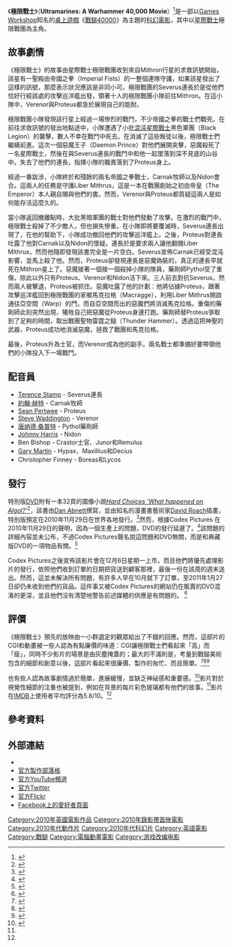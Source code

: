 {{Infobox film
| name           = Ultramarines: A Warhammer 40,000 Movie
| image          = Ultramarines - A Warhammer 40,000 Movie DVD cover.jpg
| image size     =
| alt            =
| caption        =
| director       = [[Martyn_Pick|Martyn Pick]]
| producer       = [[Bob_Thompson|Bob Thompson]]
| writer         = [[Dan_Abnett|Dan Abnett]]
| narrator       =
| starring       = [[Terence_Stamp|Terence Stamp]] <br/>[[Sean_Pertwee|Sean Pertwee]] <br/>[[約翰·赫特|約翰·赫特]] <br/>[[唐纳德·桑普特|唐纳德·桑普特]]
| music          =
| cinematography =
| editing        =
| studio         =
| distributor    =
| released       = {{Film date|2010|12|13}}<ref name="sfm20101204">{{cite web | title=Ultramarines: A Warhammer 40,000 Movie (2010) | work=SciFi Movie Page | url=http://www.scifimoviepage.com/upcoming/previews/ultramarines.html | accessdate=2010-12-06 | archive-date=2020-02-23 | archive-url=https://web.archive.org/web/20200223142957/http://www.scifimoviepage.com/upcoming/previews/ultramarines.html | dead-url=no }}</ref>
| runtime        =
| country        = [[英國|英國]]
| language       = [[英語|英語]]
| budget         =
| gross          =
| preceded by    =
| followed by    =
}}

《'''極限戰士'''》（'''Ultramarines: A Warhammer 40,000 Movie'''）<ref name="#1">{{IMDb title|1679332|極限戰士}}</ref>是一部以[[Games_Workshop|Games Workshop]]知名的[[桌上遊戲|桌上遊戲]]《[[戰鎚40000|戰鎚40000]]》為主題的[[科幻電影|科幻電影]]，其中以[[太空陸戰隊_(戰鎚40000)|星際戰士]]極限戰團為主角。

==故事劇情==
《極限戰士》的故事由星際戰士極限戰團收到來自Mithron行星的求救訊號開始，該星有一聖殿由帝國之拳（Imperial Fists）的一整個連隊守護，如果該星發出了這樣的訊號，那麼表示狀況應該是非同小可。極限戰團的Severus連長於是從他們恰好行經該處的攻擊巡洋艦出發，領著十人的極限戰團小隊前往Mithron。在這小隊中，Verenor與Proteus都急於展現自己的能耐。

極限戰團小隊發現該行星上經過一場慘烈的戰鬥，不少帝國之拳的戰士們戰死。在前往求救訊號的發出地點途中，小隊遭遇了小批[[混沌星際戰士|混沌星際戰士]]黑色軍團（Black Legion）的襲擊，數人不幸在戰鬥中死去。在消滅了這些叛徒以後，極限戰士們繼續前進。這次一個惡魔王子（Daemon Prince）對他們展開突擊，惡魔殺死了一名星際戰士，然後在與Severus連長的戰鬥中和他一起墜落到深不見底的山谷中。失去了他們的連長，指揮小隊的職責落到了Proteus身上。

經過一番跋涉，小隊終於和殘餘的兩名帝國之拳戰士，Carnak牧師以及Nidon會合。這兩人的任務是守護Liber Mithrus，這是一本在戰團創始之初由帝皇（The Emperor）本人親自賜與他們的書。然而，Verenor與Proteus都質疑這兩人是如何能存活這麼久的。

當小隊返回撤離點時，大批黑暗軍團的戰士對他們發動了攻擊。在激烈的戰鬥中，極限戰士殺掉了不少敵人，但也損失慘重。在小隊即將要覆滅時，Severus連長出現了，在他的幫助下，小隊成功撤回他們的攻擊巡洋艦上。之後，Proteus對連長吐露了他對Carnak以及Nidon的懷疑。連長於是要求兩人讓他翻閱Liber Mithrus，然而他隨即發現該書完全是一片空白。Severus宣佈Carnak已經受混沌影響，並馬上殺了他。然而，Proteus卻發現連長是惡魔偽裝的，真正的連長早就死在Mithron星上了。惡魔接著一個接一個殺掉小隊的隊員，藥劑師Pythol受了重傷，除此以外只有Proteus、Verenor和Nidon活下來。三人前去對抗Severus，然而兩人被擊退，Proteus被抓住。惡魔吐露了他的計劃：他將佔據Proteus，跟著攻擊巡洋艦回到極限戰團的家鄉馬克拉格（Macragge），利用Liber Mithrus開啟通往亞空間（Warp）的門，而自亞空間而出的惡魔們將消滅馬克拉格。重傷的藥劑師此刻突然出現，犧牲自己把惡魔從Proteus身邊打跑。藥劑師替Proteus爭取到了足夠的時間，取出戰團聖物雷霆之鎚（Thunder Hammer）。透過這把神聖的武器，Proteus成功地消滅惡魔，拯救了戰團和馬克拉格。

最後，Proteus升為士官，而Verenor成為他的副手。兩名戰士都準備好要帶領他們的小隊投入下一場戰鬥。

==配音員==
*[[Terence_Stamp|Terence Stamp]] - Severus連長
*[[約翰·赫特|約翰·赫特]] - Carnak牧師
*[[Sean_Pertwee|Sean Pertwee]] - Proteus
*[[Steve_Waddington|Steve Waddington]] - Verenor
*[[唐纳德·桑普特|唐纳德·桑普特]] - Pythol藥劑師
*[[Johnny_Harris|Johnny Harris]] - Nidon
*Ben Bishop - Crastor士官、Junor和Remulus
*[[Gary_Martin|Gary Martin]] - Hypax、Maxillius和Decius
*Christopher Finney - Boreas和Lycos

==發行==
特別版[[DVD|DVD]]附有一本32頁的圖像小說''[[Hard_Choices_'What_happened_on_Algol?'|Hard Choices 'What happened on Algol?']]''<ref>{{cite web |url=http://www.ultramarinesthemovie.com/shop |title=Special Edition DVD and graphic novel details on Official site |publisher=Ultramarinesthemovie.com |date= |accessdate=2011-02-16 |archive-url=https://web.archive.org/web/20110214010738/http://ultramarinesthemovie.com/shop |archive-date=2011-02-14 |dead-url=yes }}</ref>，該書由[[Dan_Abnett|Dan Abnett]]撰寫，並由知名的漫畫書藝術家[[David_Roach|David Roach]]插畫，特別版預定在2010年11月29日在世界各地發行。<ref>{{cite web |url=http://ultramarinesthemovie.com/shop |title=Official site DVD release information |publisher=Ultramarinesthemovie.com |date= |accessdate=2011-02-16 |archive-date=2020-02-20 |archive-url=https://web.archive.org/web/20200220065044/http://ultramarinesthemovie.com/shop |dead-url=no }}</ref>然而，根據Codex Pictures 在2010年11月29日的聲明，因為一個生產上的問題，DVD的發行延遲了。<ref>{{cite web |url=http://ultramarinesthemovie.com/news/2010-11-29/delay-ship-date |title=Delay To Ship Date |publisher=Ultramarines the movie |date=2010-11-29 |accessdate=2011-02-16 |deadurl=yes |archiveurl=https://web.archive.org/web/20110101184611/http://ultramarinesthemovie.com/news/2010-11-29/delay-ship-date |archivedate=2011-01-01 }}</ref>該問題的詳細內容並未公布，不過Codex Pictures聲名說這問題和DVD無關，而是和典藏版DVD的一項物品有關。<ref>{{cite web |url=http://ultramarinesthemovie.com/news/2010-12-01/ultramarines-delivery-update |title=Ultramarines delivery update |publisher=Ultramarines the movie |date= |accessdate=2011-02-16 |deadurl=yes |archiveurl=https://web.archive.org/web/20101225193323/http://ultramarinesthemovie.com/news/2010-12-01/ultramarines-delivery-update |archivedate=2010-12-25 }}</ref>

Codex Pictures之後宣佈該影片會在12月6日星期一上市，而且他們將優先處理影片的發行，依照他們收到訂單的日期把貨送到顧客那裡，最後一份在該周的週末送出。然而，這並未解決所有問題，有許多人早在10月就下了訂單，至2011年1月27日卻仍未收到他們的貨品。這件事又被Codex Pictures的網站仍在販賣的DVD混淆的更深，並且他們沒有清楚地警告前述媒體的供應是有問題的。 <ref>{{cite web |url=http://ultramarinesthemovie.com/news/2010-12-03/important-news-about-delivery |title=Important news about delivery |publisher=Ultramarines the movie |date= |accessdate=2011-02-16 |deadurl=yes |archiveurl=https://web.archive.org/web/20101228160032/http://ultramarinesthemovie.com/news/2010-12-03/important-news-about-delivery |archivedate=2010-12-28 }}</ref>

==評價==
《極限戰士》預先的放映由一小群選定的觀眾給出了不錯的回應。然而，這部片的CGI和動畫被一些人認為有點廉價的味道：CGI讓極限戰士們看起來「高」而「瘦」，同時不少影片的場景是由灰塵掩蓋的；最大的不滿則是，考量到戰鎚美術包含的細節和創意以後，這部片看起來很廉價、製作的匆忙、而且簡單。<ref>{{cite web |url=http://ultramarinesthemovie.com/blog/2010-11-19/first-reactions-ultramarines-movie |title=First Reactions to Ultramarines movie |publisher=Ultramarinesthemovie.com |date= |accessdate=2011-02-16 |deadurl=yes |archiveurl=https://web.archive.org/web/20101228170844/http://www.ultramarinesthemovie.com/blog/2010-11-19/first-reactions-ultramarines-movie |archivedate=2010-12-28 }}</ref><ref>{{cite web |url=http://www.dakkadakka.com/wiki/en/yakface_Reviews_the_Ultramarines_Movie |title=Articles — yakface Reviews the Ultramarines Movie |publisher=DakkaDakka |date=2007-09-19 |accessdate=2011-02-16 |archive-date=2020-02-01 |archive-url=https://web.archive.org/web/20200201091706/https://www.dakkadakka.com/wiki/en/yakface_Reviews_the_Ultramarines_Movie |dead-url=no }}</ref><ref name="aintitcool.com">{{cite web |url=http://www.aintitcool.com/node/47565 |title=Massawyrm enjoys the hell out of the Warhammer 40,000 CG feature film ULTRAMARINES [Ain't It Cool News] |publisher=Aintitcool.com |date= |accessdate=2011-02-16 |archive-date=2017-10-02 |archive-url=https://web.archive.org/web/20171002184402/https://www.aintitcool.com/node/47565 |dead-url=no }}</ref>

也有些人認為故事劇情過於簡單，進展緩慢，並缺乏神祕感和重要感。<ref>{{cite web |url=http://www.dakkadakka.com/wiki/en/yakface_Reviews_the_Ultramarines_Movie#The_Story |title=Articles — yakface Reviews the Ultramarines Movie |publisher=DakkaDakka |date=2007-09-19 |accessdate=2011-02-16 |archive-date=2020-02-01 |archive-url=https://web.archive.org/web/20200201091706/https://www.dakkadakka.com/wiki/en/yakface_Reviews_the_Ultramarines_Movie#The_Story |dead-url=no }}</ref>影片對於視覺性細節的注重也被提到，例如在背景的每片彩色玻璃都有他們的故事。<ref name="aintitcool.com"/>影片在[[IMDB|IMDB]]上使用者平均評分為5.8/10。<ref name="#1"/>

==參考資料==
{{reflist}}

==外部連結==
* {{official|http://ultramarinesthemovie.com/}}
* [https://web.archive.org/web/20101129023733/http://ultramarinesthemovieblog.com/ 官方製作部落格]
* [http://www.youtube.com/user/UltramarinesTheMovie 官方YouTube頻道] {{Wayback|url=http://www.youtube.com/user/UltramarinesTheMovie |date=20210125033358 }}
* [http://twitter.com/WH40Kmovie 官方Twitter] {{Wayback|url=http://twitter.com/WH40Kmovie |date=20200201091637 }}
* [http://www.flickr.com/photos/ultramarinesthemovie 官方Flickr] {{Wayback|url=http://www.flickr.com/photos/ultramarinesthemovie |date=20200201091634 }}
* [http://www.facebook.com/ultramarinesthemovie Facebook上的愛好者頁面] {{Wayback|url=http://www.facebook.com/ultramarinesthemovie |date=20200201091626 }}

{{戰鎚40000}}
{{DEFAULTSORT:Ultramarines: A Warhammer 40,000 Movie}}
[[Category:2010年英國電影作品|Category:2010年英國電影作品]]
[[Category:2010年錄影帶首映電影|Category:2010年錄影帶首映電影]]
[[Category:2010年代動作片|Category:2010年代動作片]]
[[Category:2010年代科幻片|Category:2010年代科幻片]]
[[Category:英語電影|Category:英語電影]]
[[Category:戰鎚|Category:戰鎚]]
[[Category:電腦動畫電影|Category:電腦動畫電影]]
[[Category:游戏改编电影|Category:游戏改编电影]]